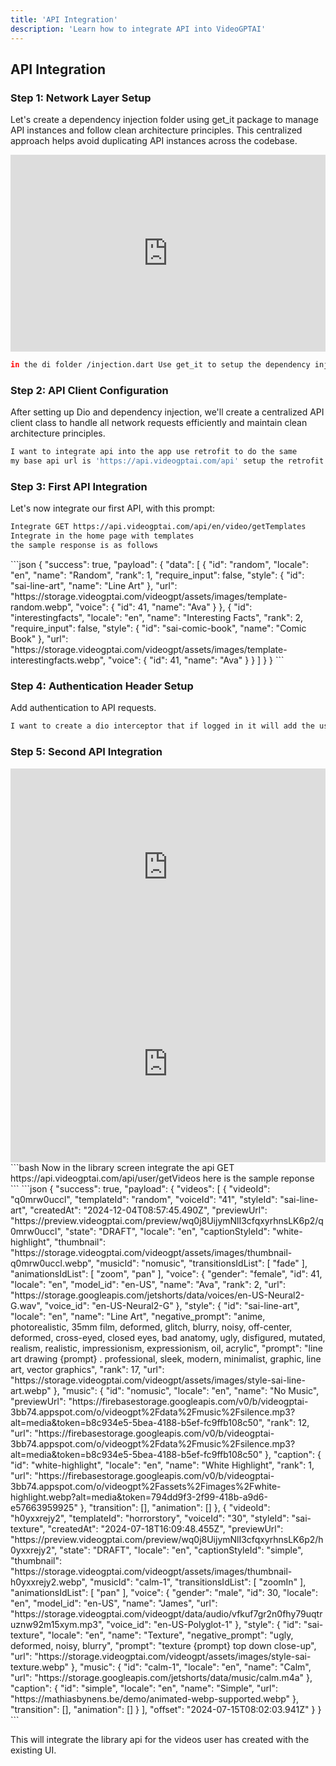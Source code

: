 ```yaml
---
title: 'API Integration'
description: 'Learn how to integrate API into VideoGPTAI'
---
```


## API Integration

### Step 1: Network Layer Setup
Let's create a dependency injection folder using get_it package to manage API instances and follow clean architecture principles. This centralized approach helps avoid duplicating API instances across the codebase.

<iframe
  width="100%"
  height="315"
  src="https://www.youtube.com/embed/_S66lX8d_s0"
  title="YouTube video player"
  frameborder="0"
  allow="accelerometer; autoplay; clipboard-write; encrypted-media; gyroscope; picture-in-picture"
  allowfullscreen
></iframe>

```bash
in the di folder /injection.dart Use get_it to setup the dependency injection graph of the project and call this in the main function for now import dio for network calls and set it up as a singleton dependency
```

### Step 2: API Client Configuration

After setting up Dio and dependency injection, we'll create a centralized API client class to handle all network requests efficiently and maintain clean architecture principles.

```bash
I want to integrate api into the app use retrofit to do the same
my base api url is 'https://api.videogptai.com/api' setup the retrofit class in api folder inject the api in the injection file in di use the singleton dio
```

### Step 3: First API Integration
Let's now integrate our first API, with this prompt:
<AccordionGroup>
<Accordion title="Integrate Templates API">
```bash
Integrate GET https://api.videogptai.com/api/en/video/getTemplates
Integrate in the home page with templates
the sample response is as follows
```
</Accordion>
<Accordion title="Sample Response">
```json
{
    "success": true,
    "payload": {
        "data": [
            {
                "id": "random",
                "locale": "en",
                "name": "Random",
                "rank": 1,
                "require_input": false,
                "style": {
                    "id": "sai-line-art",
                    "name": "Line Art"
                },
                "url": "https://storage.videogptai.com/videogpt/assets/images/template-random.webp",
                "voice": {
                    "id": 41,
                    "name": "Ava"
                }
            },
            {
                "id": "interestingfacts",
                "locale": "en",
                "name": "Interesting Facts",
                "rank": 2,
                "require_input": false,
                "style": {
                    "id": "sai-comic-book",
                    "name": "Comic Book"
                },
                "url": "https://storage.videogptai.com/videogpt/assets/images/template-interestingfacts.webp",
                "voice": {
                    "id": 41,
                    "name": "Ava"
                }
            }
        ]
    }
}
```
</Accordion>
</AccordionGroup>

### Step 4: Authentication Header Setup

Add authentication to API requests.

```bash
I want to create a dio interceptor that if logged in it will add the user token in the authorization header for requests as Bearer
```

### Step 5: Second API Integration

<iframe
  width="100%"
  height="315"
  src="https://www.youtube.com/embed/XDYcQk6iv-g"
  title="YouTube video player"
  frameborder="0"
  allow="accelerometer; autoplay; clipboard-write; encrypted-media; gyroscope; picture-in-picture"
  allowfullscreen
></iframe>
<br />
<iframe
  width="100%"
  height="315"
  src="https://www.youtube.com/embed/9JKJFwMx7YQ"
  title="YouTube video player"
  frameborder="0"
  allow="accelerometer; autoplay; clipboard-write; encrypted-media; gyroscope; picture-in-picture"
  allowfullscreen
></iframe>
<br />
<AccordionGroup>
<Accordion title="Library API">
```bash
Now in the library screen integrate the api GET https://api.videogptai.com/api/user/getVideos
here is the sample reponse
```
</Accordion>
<Accordion title="Sample Response">
```json
{
    "success": true,
    "payload": {
        "videos": [
            {
                "videoId": "q0mrw0uccl",
                "templateId": "random",
                "voiceId": "41",
                "styleId": "sai-line-art",
                "createdAt": "2024-12-04T08:57:45.490Z",
                "previewUrl": "https://preview.videogptai.com/preview/wq0j8UijymNlI3cfqxyrhnsLK6p2/q0mrw0uccl",
                "state": "DRAFT",
                "locale": "en",
                "captionStyleId": "white-highlight",
                "thumbnail": "https://storage.videogptai.com/videogpt/assets/images/thumbnail-q0mrw0uccl.webp",
                "musicId": "nomusic",
                "transitionsIdList": [
                    "fade"
                ],
                "animationsIdList": [
                    "zoom",
                    "pan"
                ],
                "voice": {
                    "gender": "female",
                    "id": 41,
                    "locale": "en",
                    "model_id": "en-US",
                    "name": "Ava",
                    "rank": 2,
                    "url": "https://storage.googleapis.com/jetshorts/data/voices/en-US-Neural2-G.wav",
                    "voice_id": "en-US-Neural2-G"
                },
                "style": {
                    "id": "sai-line-art",
                    "locale": "en",
                    "name": "Line Art",
                    "negative_prompt": "anime, photorealistic, 35mm film, deformed, glitch, blurry, noisy, off-center, deformed, cross-eyed, closed eyes, bad anatomy, ugly, disfigured, mutated, realism, realistic, impressionism, expressionism, oil, acrylic",
                    "prompt": "line art drawing {prompt} . professional, sleek, modern, minimalist, graphic, line art, vector graphics",
                    "rank": 17,
                    "url": "https://storage.videogptai.com/videogpt/assets/images/style-sai-line-art.webp"
                },
                "music": {
                    "id": "nomusic",
                    "locale": "en",
                    "name": "No Music",
                    "previewUrl": "https://firebasestorage.googleapis.com/v0/b/videogptai-3bb74.appspot.com/o/videogpt%2Fdata%2Fmusic%2Fsilence.mp3?alt=media&token=b8c934e5-5bea-4188-b5ef-fc9ffb108c50",
                    "rank": 12,
                    "url": "https://firebasestorage.googleapis.com/v0/b/videogptai-3bb74.appspot.com/o/videogpt%2Fdata%2Fmusic%2Fsilence.mp3?alt=media&token=b8c934e5-5bea-4188-b5ef-fc9ffb108c50"
                },
                "caption": {
                    "id": "white-highlight",
                    "locale": "en",
                    "name": "White Highlight",
                    "rank": 1,
                    "url": "https://firebasestorage.googleapis.com/v0/b/videogptai-3bb74.appspot.com/o/videogpt%2Fassets%2Fimages%2Fwhite-highlight.webp?alt=media&token=794dd9f3-2f99-418b-a9d6-e57663959925"
                },
                "transition": [],
                "animation": []
            },
            {
                "videoId": "h0yxxrejy2",
                "templateId": "horrorstory",
                "voiceId": "30",
                "styleId": "sai-texture",
                "createdAt": "2024-07-18T16:09:48.455Z",
                "previewUrl": "https://preview.videogptai.com/preview/wq0j8UijymNlI3cfqxyrhnsLK6p2/h0yxxrejy2",
                "state": "DRAFT",
                "locale": "en",
                "captionStyleId": "simple",
                "thumbnail": "https://storage.videogptai.com/videogpt/assets/images/thumbnail-h0yxxrejy2.webp",
                "musicId": "calm-1",
                "transitionsIdList": [
                    "zoomIn"
                ],
                "animationsIdList": [
                    "pan"
                ],
                "voice": {
                    "gender": "male",
                    "id": 30,
                    "locale": "en",
                    "model_id": "en-US",
                    "name": "James",
                    "url": "https://storage.videogptai.com/videogpt/data/audio/vfkuf7gr2n0fhy79uqtruznw92m15xym.mp3",
                    "voice_id": "en-US-Polyglot-1"
                },
                "style": {
                    "id": "sai-texture",
                    "locale": "en",
                    "name": "Texture",
                    "negative_prompt": "ugly, deformed, noisy, blurry",
                    "prompt": "texture {prompt} top down close-up",
                    "url": "https://storage.videogptai.com/videogpt/assets/images/style-sai-texture.webp"
                },
                "music": {
                    "id": "calm-1",
                    "locale": "en",
                    "name": "Calm",
                    "url": "https://storage.googleapis.com/jetshorts/data/music/calm.m4a"
                },
                "caption": {
                    "id": "simple",
                    "locale": "en",
                    "name": "Simple",
                    "url": "https://mathiasbynens.be/demo/animated-webp-supported.webp"
                },
                "transition": [],
                "animation": []
            }
        ],
        "offset": "2024-07-15T08:02:03.941Z"
    }
}
```
</Accordion>
</AccordionGroup>

This will integrate the library api for the videos user has created with the existing UI.
